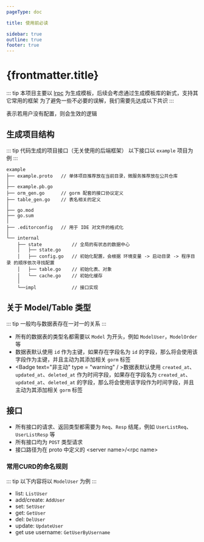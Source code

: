 ```yaml
---
pageType: doc

title: 使用前必读

sidebar: true
outline: true
footer: true
---
```


# {frontmatter.title}

::: tip
本项目主要以 [lrpc](https://github.com/lazygophers/lrpc) 为生成模板，后续会考虑通过生成模板库的新式，支持其它常用的框架
为了避免一些不必要的误解，我们需要先达成以下共识
:::

<Badge text="非主动" type="warning"/> 表示若用户没有配置，则会生效的逻辑

## 生成项目结构

::: tip
代码生成的项目接口（无关使用的后端框架）
以下接口以 `example` 项目为例
:::

```
example
├── example.proto   // 单体项目推荐放在当前目录，微服务推荐放在公共仓库
│
├── example.pb.go
├── orm_gen.go      // gorm 配套的接口协议定义
├── table_gen.go    // 表名相关的定义
│
├── go.mod
├── go.sum
│
├── .editorconfig   // 用于 IDE 对文件的格式化
│
└── internal
    ├── state           // 全局的有状态的数据中心
    │   ├── state.go
    │   ├── config.go   // 初始化配置，会根据 环境变量 -> 启动目录 -> 程序目录 的顺序依次寻找配置
    │   ├── table.go    // 初始化表、对象
    │   └── cache.go    // 初始化缓存
    │
    └──impl             // 接口实现

```

## 关于 Model/Table 类型

::: tip
一般均与数据表存在一对一的关系
:::

- 所有的数据表的类型名都需要以 `Model` 为开头，例如 `ModelUser`，`ModelOrder` 等
- <Badge text="非主动" type="warning"/>数据表默认使用 `id` 作为主键，如果存在字段名为 `id` 的字段，那么将会使用该字段作为主键，并且主动为其添加相关 `gorm` 标签
- <Badge text="非主动" type = "warning" / >数据表默认使用 `created_at`、`updated_at`、`deleted_at` 作为时间字段，如果存在字段名为 `created_at`、`updated_at`、`deleted_at` 的字段，那么将会使用该字段作为时间字段，并且主动为其添加相关 `gorm` 标签

## 接口

- 所有接口的请求、返回类型都需要为 `Req`、`Resp` 结尾，例如 `UserListReq`、`UserListResp` 等
- <Badge text="非主动" type="warning"/>所有接口均为 `POST` 类型请求
- <Badge text="非主动" type="warning"/>接口路径为在 proto 中定义的 &lt;server name&gt;/&lt;rpc name&gt;

### 常用CURD的命名规则

::: tip
以下内容将以 `ModelUser` 为例
:::

- list: `ListUser`
- add/create: `AddUser`
- set: `SetUser`
- get: `GetUser`
- del: `DelUser`
- update: `UpdateUser`
- get use username: `GetUserByUsername`